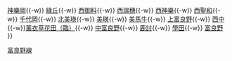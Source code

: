 {{鐵道路線|
| 模板名稱 = 富良野線
| 名稱 = [[File:JR logo (hokkaido).svg|25px|北海道旅客鐵道|link=北海道旅客鐵道]] [[富良野線]]
| 代表色 = #aa5ea6
| 背景顏色 = #FFFFFF
| 車站列表 = [[旭川站|旭川]]{{-w}} [[神樂岡站|神樂岡]]{{-w}} [[綠丘站 (北海道)|綠丘]]{{-w}} [[西御料站|西御料]]{{-w}} [[西瑞穗站|西瑞穗]]{{-w}} [[西神樂站|西神樂]]{{-w}} [[西聖和站|西聖和]]{{-w}} [[千代岡站|千代岡]]{{-w}} [[北美瑛站|北美瑛]]{{-w}} [[美瑛站|美瑛]]{{-w}} [[美馬牛站|美馬牛]]{{-w}} [[上富良野站|上富良野]]{{-w}} [[西中站|西中]] {{-w}}[[薰衣草花田站|薰衣草花田（臨）]]{{-w}} [[中富良野站|中富良野]]{{-w}} [[鹿討站|鹿討]]{{-w}} [[學田站|學田]]{{-w}} [[富良野站|富良野]]
}}<noinclude>
[[Category:北海道旅客鐵道路線模板|富良野線]]
</noinclude>